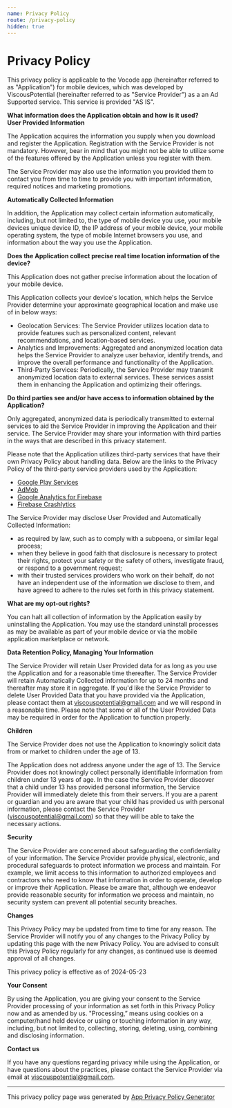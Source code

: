```yaml
---
name: Privacy Policy
route: /privacy-policy
hidden: true
---
```


# Privacy Policy

This privacy policy is applicable to the Vocode app (hereinafter referred to as "Application") for mobile devices, which was developed by ViscousPotential (hereinafter referred to as "Service Provider") as a an Ad Supported service. This service is provided "AS IS".

**What information does the Application obtain and how is it used?**  
**User Provided Information**

The Application acquires the information you supply when you download and register the Application. Registration with the Service Provider is not mandatory. However, bear in mind that you might not be able to utilize some of the features offered by the Application unless you register with them.

The Service Provider may also use the information you provided them to contact you from time to time to provide you with important information, required notices and marketing promotions.

**Automatically Collected Information**

In addition, the Application may collect certain information automatically, including, but not limited to, the type of mobile device you use, your mobile devices unique device ID, the IP address of your mobile device, your mobile operating system, the type of mobile Internet browsers you use, and information about the way you use the Application.

**Does the Application collect precise real time location information of the device?**

This Application does not gather precise information about the location of your mobile device.

This Application collects your device's location, which helps the Service Provider determine your approximate geographical location and make use of in below ways:

*   Geolocation Services: The Service Provider utilizes location data to provide features such as personalized content, relevant recommendations, and location-based services.
*   Analytics and Improvements: Aggregated and anonymized location data helps the Service Provider to analyze user behavior, identify trends, and improve the overall performance and functionality of the Application.
*   Third-Party Services: Periodically, the Service Provider may transmit anonymized location data to external services. These services assist them in enhancing the Application and optimizing their offerings.

**Do third parties see and/or have access to information obtained by the Application?**

Only aggregated, anonymized data is periodically transmitted to external services to aid the Service Provider in improving the Application and their service. The Service Provider may share your information with third parties in the ways that are described in this privacy statement.

Please note that the Application utilizes third-party services that have their own Privacy Policy about handling data. Below are the links to the Privacy Policy of the third-party service providers used by the Application:

*   [Google Play Services](https://www.google.com/policies/privacy/)
*   [AdMob](https://support.google.com/admob/answer/6128543?hl=en)
*   [Google Analytics for Firebase](https://firebase.google.com/support/privacy)
*   [Firebase Crashlytics](https://firebase.google.com/support/privacy/)

The Service Provider may disclose User Provided and Automatically Collected Information:

*   as required by law, such as to comply with a subpoena, or similar legal process;
*   when they believe in good faith that disclosure is necessary to protect their rights, protect your safety or the safety of others, investigate fraud, or respond to a government request;
*   with their trusted services providers who work on their behalf, do not have an independent use of the information we disclose to them, and have agreed to adhere to the rules set forth in this privacy statement.

**What are my opt-out rights?**

You can halt all collection of information by the Application easily by uninstalling the Application. You may use the standard uninstall processes as may be available as part of your mobile device or via the mobile application marketplace or network.

**Data Retention Policy, Managing Your Information**

The Service Provider will retain User Provided data for as long as you use the Application and for a reasonable time thereafter. The Service Provider will retain Automatically Collected information for up to 24 months and thereafter may store it in aggregate. If you'd like the Service Provider to delete User Provided Data that you have provided via the Application, please contact them at viscouspotential@gmail.com and we will respond in a reasonable time. Please note that some or all of the User Provided Data may be required in order for the Application to function properly.

**Children**

The Service Provider does not use the Application to knowingly solicit data from or market to children under the age of 13.

The Application does not address anyone under the age of 13\. The Service Provider does not knowingly collect personally identifiable information from children under 13 years of age. In the case the Service Provider discover that a child under 13 has provided personal information, the Service Provider will immediately delete this from their servers. If you are a parent or guardian and you are aware that your child has provided us with personal information, please contact the Service Provider (viscouspotential@gmail.com) so that they will be able to take the necessary actions.

**Security**

The Service Provider are concerned about safeguarding the confidentiality of your information. The Service Provider provide physical, electronic, and procedural safeguards to protect information we process and maintain. For example, we limit access to this information to authorized employees and contractors who need to know that information in order to operate, develop or improve their Application. Please be aware that, although we endeavor provide reasonable security for information we process and maintain, no security system can prevent all potential security breaches.

**Changes**

This Privacy Policy may be updated from time to time for any reason. The Service Provider will notify you of any changes to the Privacy Policy by updating this page with the new Privacy Policy. You are advised to consult this Privacy Policy regularly for any changes, as continued use is deemed approval of all changes.

This privacy policy is effective as of 2024-05-23

**Your Consent**

By using the Application, you are giving your consent to the Service Provider processing of your information as set forth in this Privacy Policy now and as amended by us. "Processing,” means using cookies on a computer/hand held device or using or touching information in any way, including, but not limited to, collecting, storing, deleting, using, combining and disclosing information.

**Contact us**

If you have any questions regarding privacy while using the Application, or have questions about the practices, please contact the Service Provider via email at viscouspotential@gmail.com.

* * *

This privacy policy page was generated by [App Privacy Policy Generator](https://app-privacy-policy-generator.nisrulz.com/)
